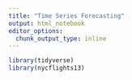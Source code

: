 ```yaml
---
title: "Time Series Forecasting"
output: html_notebook
editor_options: 
  chunk_output_type: inline
---
```


```r
library(tidyverse)
library(nycflights13)
```
